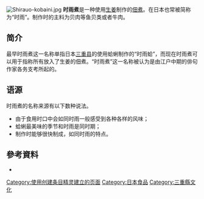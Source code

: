 {{Refimprove|time=2021-02-17T03:52:40+00:00}}
[[File:Shirauo-kobaini.jpg|thumb]]
'''时雨煮'''是一种使用[[生姜|生姜]]制作的[[佃煮|佃煮]]。在日本也常被简称为“时雨”。制作时的主料为贝肉等鱼贝类或者牛肉。

== 简介 ==
最早时雨煮这一名称单指日本[[三重县|三重县]]的使用蛤蜊制作的“时雨蛤”，而现在时雨煮可以用于指称所有放入了生姜的佃煮。“时雨煮”这一名称被认为是由江户中期的俳句作家各务支考所起的。

==语源==
时雨煮的名称来源有以下数种说法。
*由于食用时口中会如同时雨一般感受到各种各样的风味；
*蛤蜊最美味的季节和时雨是同时期；
*制作时能够很快制成，如同时雨的特点。

== 參考資料 ==
* {{Cite web|url=http://gogen-allguide.com/si/shigureni.html|title=しぐれ煮|work=語源由来辞典|publisher=ルックバイス|language=ja|accessdate=2021-02-16|ref={{sfnref|語源由来辞典}}|archive-date=2017-07-09|archive-url=https://web.archive.org/web/20170709055215/http://gogen-allguide.com/si/shigureni.html|dead-url=no}}

[[Category:使用创建条目精灵建立的页面|Category:使用创建条目精灵建立的页面]]
[[Category:日本食品|Category:日本食品]]
[[Category:三重縣文化|Category:三重縣文化]]